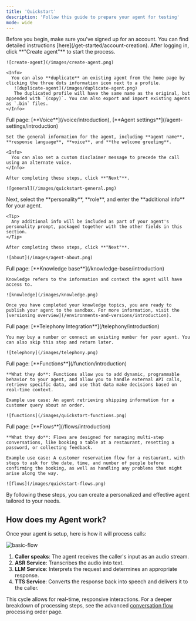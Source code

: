 ```yaml
---
title: 'Quickstart'
description: 'Follow this guide to prepare your agent for testing'
mode: wide
---
```


<Info>
  Before you begin, make sure you've signed up for an account. You can find detailed instructions [here](/get-started/account-creation).
</Info>

<Steps>
  <Step title="Start the creation process">
    After logging in, click **"Create agent"** to start the process.

    ![create-agent](/images/create-agent.png)

    <Info>
      You can also **duplicate** an existing agent from the home page by clicking the three dots information icon next to a profile.
       ![duplicate-agent](/images/duplicate-agent.png)
       The duplicated profile will have the same name as the original, but appended with `(copy)`. You can also export and import existing agents as `.bin` files.
    </Info>
  </Step>

  <Step title="Set a name, response language, voice, and greeting line">
    Full page: [**Voice**](/voice/introduction), [**Agent settings**](/agent-settings/introduction)

    Set the general information for the agent, including **agent name**, **response language**, **voice**, and **the welcome greeting**.

    <Info>
      You can also set a custom disclaimer message to precede the call using an alternate voice.
    </Info>

    After completing these steps, click **"Next"**.

    ![general](/images/quickstart-general.png)
  </Step>

  <Step title="Select personality, role, and additional info">
    Next, select the **personality**, **role**, and enter the **additional info** for your agent.

    <Tip>
      Any additional info will be included as part of your agent's personality prompt, packaged together with the other fields in this section.
    </Tip>

    After completing these steps, click **"Next"**.

    ![about](/images/agent-about.png)
  </Step>

  <Step title="Select knowledge topics">
    Full page: [**Knowledge base**](/knowledge-base/introduction)

    Knowledge refers to the information and context the agent will have access to.

    ![knowledge](/images/knowledge.png)

    Once you have completed your knowledge topics, you are ready to publish your agent to the sandbox. For more information, visit the [versioning overview](/environments-and-versions/introduction).
  </Step>

  <Step title="[Optional] Select a number for telephony integration">
    Full page: [**Telephony Integration**](/telephony/introduction)

    You may buy a number or connect an existing number for your agent. You can also skip this step and return later.

    ![telephony](/images/telephony.png)
  </Step>

  <Step title="[Advanced] Integrate functions into your knowledge base">
    Full page: [**Functions**](/function/introduction)

    **What they do**: Functions allow you to add dynamic, programmable behavior to your agent, and allow you to handle external API calls, retrieve specific data, and use that data make decisions based on real-time context.

    Example use case: An agent retrieving shipping information for a customer query about an order.

    ![functions](/images/quickstart-functions.png)
  </Step>

  <Step title="[Advanced] Add a flow to your project">
    Full page: [**Flows**](/flows/introduction)

    **What they do**: Flows are designed for managing multi-step conversations, like booking a table at a restaurant, resetting a password, or collecting feedback.

    Example use case: A customer reservation flow for a restaurant, with steps to ask for the date, time, and number of people before confirming the booking, as well as handling any problems that might arise along the way.

    ![flows](/images/quickstart-flows.png)
  </Step>
</Steps>

By following these steps, you can create a personalized and effective agent tailored to your needs.

## How does my Agent work?

Once your agent is setup, here is how it will process calls:

![basic-flow](/images/operations/basic-flow.png)

1. **Caller speaks**: The agent receives the caller's input as an audio stream.
2. **ASR Service**: Transcribes the audio into text.
3. **LLM Service**: Interprets the request and determines an appropriate response.
4. **TTS Service**: Converts the response back into speech and delivers it to the caller.

This cycle allows for real-time, responsive interactions. For a deeper breakdown of processing steps, see the advanced [conversation flow](/processing/order) processing order page.